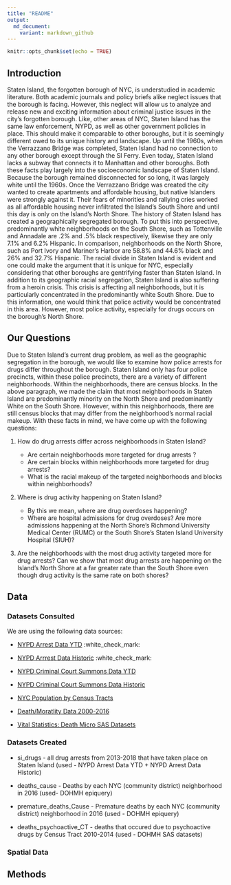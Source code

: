 ```yaml
---
title: "README"
output: 
  md_document:
    variant: markdown_github
---
```


```r
knitr::opts_chunk$set(echo = TRUE)
```

## Introduction 

  Staten Island, the forgotten borough of NYC, is understudied in academic literature. Both academic journals and policy briefs alike neglect issues that the borough is facing. However, this neglect will allow us to analyze and release new and exciting information  about criminal justice issues in the city’s forgotten borough. Like, other areas of NYC, Staten Island has the same law enforcement, NYPD, as well as other government policies in place. This should make it comparable to other boroughs, but it is seemingly different owed to its unique history and landscape.
	Up until the 1960s, when the Verrazzano Bridge was completed, Staten Island had no connection to any other borough except through the SI Ferry. Even today, Staten Island lacks a subway that connects it to Manhattan and other boroughs. Both these facts play largely into the socioeconomic landscape of Staten Island. Because the borough remained disconnected for so long, it was largely white until the 1960s. Once the Verrazzano Bridge was created the city wanted to create apartments and affordable housing, but native Islanders were strongly against it. Their fears of minorities and rallying cries worked as all affordable housing never infiltrated the Island’s South Shore and until this day is only on the Island’s North Shore. 
	The history of Staten Island has created a geographically segregated borough. To put this into perspective, predominantly white neighborhoods on the South Shore, such as Tottenville and Annadale are .2% and .5% black respectively, likewise they are only 7.1% and 6.2% Hispanic. In comparison, neighborhoods on the North Shore, such as Port Ivory and Mariner’s Harbor are 58.8% and 44.6%  black and 26% and 32.7% Hispanic. The racial divide in Staten Island is evident and one could make the argument that it is unique for NYC, especially considering that other boroughs are gentrifying faster than Staten Island. 
	In addition to its geographic racial segregation, Staten Island is also suffering from a heroin crisis. This crisis is affecting all neighborhoods, but it is particularly concentrated in the predominantly white South Shore. Due to this information, one would think that police activity would be concentrated in this area. However, most police activity, especially for drugs occurs on the borough’s North Shore. 
	
## Our Questions 

Due to Staten Island’s current drug problem, as well as the geographic segregation in the borough, we would like to examine how police arrests for drugs differ throughout the borough. Staten Island only has four police precincts, within these police precincts, there are a variety of different neighborhoods. Within the neighborhoods, there are census blocks. In the above paragraph, we made the claim that most neighborhoods in Staten Island are predominantly minority on the North Shore and predominantly White on the South Shore. However, within this neighborhoods, there are still census blocks that may differ from the neighborhood’s normal racial makeup. With these facts in mind, we have come up with the following questions: 

1. How do drug arrests differ across neighborhoods in Staten Island? 
    
    + Are certain neighborhoods more targeted for drug arrests ?
    + Are certain blocks within neighborhoods more targeted for drug arrests?
    + What is the racial makeup of the targeted neighborhoods and blocks within neighborhoods?

2. Where is drug activity happening on Staten Island?
    
    + By this we mean, where are drug overdoses happening?
    + Where are hospital admissions for drug overdoses? Are more admissions happening at the North Shore’s Richmond     University Medical Center (RUMC) or the South Shore’s Staten Island University Hospital (SIUH)?

3. Are the neighborhoods with the most drug activity targeted more for drug arrests? Can we show that most drug arrests are happening on the Island’s North Shore at a far greater rate than the South Shore even though drug activity is the same rate on both shores? 

## Data

### Datasets Consulted

We are using the following data sources: 

* [NYPD Arrest Data YTD](https://data.cityofnewyork.us/Public-Safety/NYPD-Arrest-Data-Year-to-Date-/uip8-fykc) :white_check_mark:

* [NYPD Arrrest Data Historic](https://data.cityofnewyork.us/Public-Safety/NYPD-Arrests-Data-Historic-/8h9b-rp9u) :white_check_mark:

* [NYPD Criminal Court Summons Data YTD](https://data.cityofnewyork.us/Public-Safety/NYPD-Criminal-Court-Summons-Incident-Level-Data-Ye/mv4k-y93f)

* [NYPD Criminal Court Summons Data Historic](https://data.cityofnewyork.us/Public-Safety/NYPD-Criminal-Court-Summons-Historic-/sv2w-rv3k)

* [NYC Population by Census Tracts](https://data.cityofnewyork.us/dataset/New-York-City-Population-By-Census-Tracts/kc6e-jm93)

* [Death/Moratlity Data 2000-2016](https://a816-healthpsi.nyc.gov/epiquery/VS/index.html)

* [Vital Statistics: Death Micro SAS Datasets](https://www1.nyc.gov/site/doh/data/data-sets/death-micro-sas-datasets.page)

### Datasets Created

* si_drugs - all drug arrests from 2013-2018 that have taken place on Staten Island (used - NYPD Arrest Data YTD + NYPD Arrest Data Historic)

* deaths_cause - Deaths by each NYC (community district) neighborhood in 2016 (used- DOHMH epiquery)

* premature_deaths_Cause - Premature deaths by each NYC (community district) neighborhood in 2016 (used - DOHMH epiquery)

* deaths_psychoactive_CT - deaths that occured due to psychoactive drugs by Census Tract 2010-2014 (used - DOHMH SAS datasets)


### Spatial Data

## Methods 


